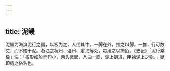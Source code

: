 ```yaml
---
---
---
```

title: 泥鳗
---



泥鳗为海滨泥行之器，以板为之，人坐其中，一脚在外，推之以脚。一推，行可数丈，而不陷于泥。浙江之杭州、温州、定海等处，每用之以捕鱼。《史记》「泥行乘橇」注：「橇形如船而短小，两头微起，人曲一脚，泥上擿进，用拾泥上之物。」疑即橇之俗名也。